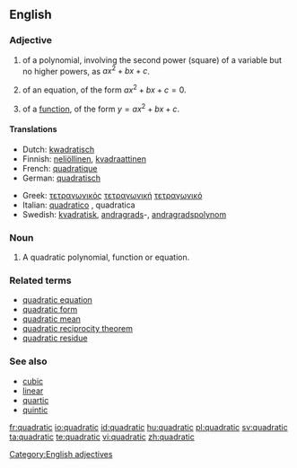 ==English==

===Adjective===
{{en-adj|-}}

# {{mathematics}} of a polynomial, involving the second power (square) of a variable but no higher powers, as <math>ax^2 + bx + c</math>.
# {{mathematics}} of an equation, of the form <math> ax^2 + bx + c = 0</math>.
# {{mathematics}} of a [[function]], of the form <math> y = ax^2 + bx + c </math>.
<!-- Disputed. # the shape of a [[square]]-->

====Translations====
{{trans-top|of a class of polynomial of the form <math> y = a.x^2 + b.x + c </math>}}
* Dutch: [[kwadratisch]]
* Finnish: [[neliöllinen]], [[kvadraattinen]]
* French: [[quadratique]] {{m|f}}
* German: [[quadratisch]]
{{trans-mid}}
* Greek: [[τετραγωνικός]] {{m}} [[τετραγωνική]] {{f}} [[τετραγωνικό]] {{n}}
* Italian: [[quadratico]] {{m}}, quadratica {{f}}
* Swedish: [[kvadratisk]], [[andragrads]]-, [[andragradspolynom]]
{{trans-bottom}}

===Noun===
{{en-noun}}

# {{mathematics}} A quadratic polynomial, function or equation.

===Related terms===
* [[quadratic equation]]
* [[quadratic form]]
* [[quadratic mean]]
* [[quadratic reciprocity theorem]]
* [[quadratic residue]]

===See also===
* [[cubic]]
* [[linear]]
* [[quartic]]
* [[quintic]]

[[Category:English adjectives]]

[[fr:quadratic]]
[[io:quadratic]]
[[id:quadratic]]
[[hu:quadratic]]
[[pl:quadratic]]
[[sv:quadratic]]
[[ta:quadratic]]
[[te:quadratic]]
[[vi:quadratic]]
[[zh:quadratic]]